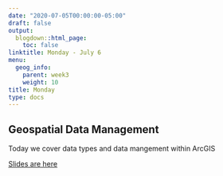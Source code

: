 ```yaml
---
date: "2020-07-05T00:00:00-05:00"
draft: false
output:
  blogdown::html_page:
    toc: false
linktitle: Monday - July 6
menu:
  geog_info:
    parent: week3
    weight: 10
title: Monday
type: docs
---
```


## Geospatial Data Management

Today we cover data types and data mangement within ArcGIS


[Slides are here](https://murraygeo.com/slides/intro_geographic_information/Day10/slides.html)

